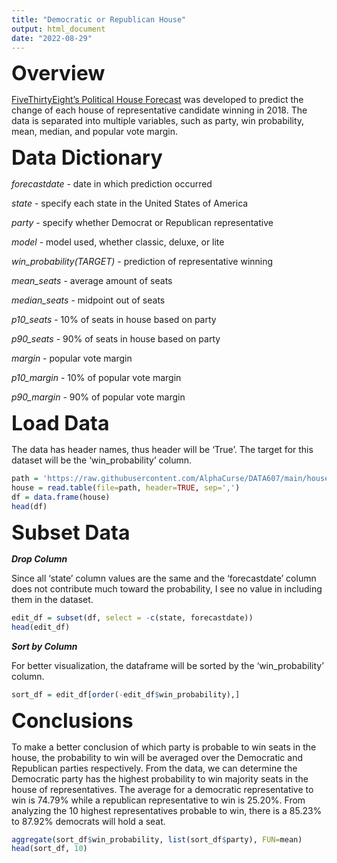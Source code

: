 ---
title: "Democratic or Republican House"
output: html_document
date: "2022-08-29"
---

<font size="6"> **Overview** </font>

[FiveThirtyEight's Political House Forecast](https://projects.fivethirtyeight.com/2018-midterm-election-forecast/house/) was developed to predict the change of each house of representative candidate winning in 2018. The data is separated into multiple variables, such as party, win probability, mean, median, and popular vote margin. 



<font size="6"> **Data Dictionary** </font>

*forecastdate* - date in which prediction occurred

*state* - specify each state in the United States of America

*party* - specify whether Democrat or Republican representative

*model* - model used, whether classic, deluxe, or lite

*win_probability(TARGET)* - prediction of representative winning

*mean_seats* - average amount of seats

*median_seats* - midpoint out of seats

*p10_seats* - 10% of seats in house based on party

*p90_seats* - 90% of seats in house based on party

*margin* - popular vote margin

*p10_margin* - 10% of popular vote margin

*p90_margin* - 90% of popular vote margin



<font size="6"> **Load Data** </font> 

The data has header names, thus header will be 'True'. The target for this dataset will be the 'win_probability' column.

```{r}
path = 'https://raw.githubusercontent.com/AlphaCurse/DATA607/main/house_national_forecast.csv'
house = read.table(file=path, header=TRUE, sep=',')
df = data.frame(house)
head(df)
```



<font size="6"> **Subset Data** </font>

***Drop Column***

Since all 'state' column values are the same and the 'forecastdate' column does not contribute much toward the probability, I see no value in including them in the dataset.

```{r}
edit_df = subset(df, select = -c(state, forecastdate))
head(edit_df)
```



***Sort by Column***

For better visualization, the dataframe will be sorted by the 'win_probability' column.
```{r}
sort_df = edit_df[order(-edit_df$win_probability),]
```



<font size="6"> **Conclusions** </font>

To make a better conclusion of which party is probable to win seats in the house, the probability to win will be averaged over the Democratic and Republican parties respectively. From the data, we can determine the Democratic party has the highest probability to win majority seats in the house of representatives. The average for a democratic representative to win is 74.79% while a republican representative to win is 25.20%. From analyzing the 10 highest representatives probable to win, there is a 85.23% to 87.92% democrats will hold a seat.

```{r}
aggregate(sort_df$win_probability, list(sort_df$party), FUN=mean)
head(sort_df, 10)
```

